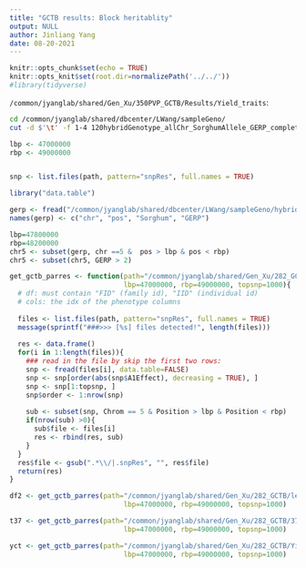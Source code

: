 ```yaml
---
title: "GCTB results: Block heritablity"
output: NULL
author: Jinliang Yang
date: 08-20-2021
---
```



```r
knitr::opts_chunk$set(echo = TRUE) 
knitr::opts_knit$set(root.dir=normalizePath('../../')) 
#library(tidyverse)
```

`/common/jyanglab/shared/Gen_Xu/350PVP_GCTB/Results/Yield_traits`:


```bash
cd /common/jyanglab/shared/dbcenter/LWang/sampleGeno/
cut -d $'\t' -f 1-4 120hybridGenotype_allChr_SorghumAllele_GERP_complete.txt > hybrid_4cols.txt
```


```r
lbp <- 47000000
rbp <- 49000000


snp <- list.files(path, pattern="snpRes", full.names = TRUE)

library("data.table")

gerp <- fread("/common/jyanglab/shared/dbcenter/LWang/sampleGeno/hybrid_4cols.txt", data.table=FALSE)
names(gerp) <- c("chr", "pos", "Sorghum", "GERP")

lbp=47800000 
rbp=48200000
chr5 <- subset(gerp, chr ==5 &  pos > lbp & pos < rbp)
chr5 <- subset(chr5, GERP > 2)

get_gctb_parres <- function(path="/common/jyanglab/shared/Gen_Xu/282_GCTB/leaf_nutrient_traits_Field/HN",
                            lbp=47000000, rbp=49000000, topsnp=1000){
  # df: must contain "FID" (family id), "IID" (individual id)
  # cols: the idx of the phenotype columns
  
  files <- list.files(path, pattern="snpRes", full.names = TRUE)
  message(sprintf("###>>> [%s] files detected!", length(files)))
  
  res <- data.frame()
  for(i in 1:length(files)){
    ### read in the file by skip the first two rows:
    snp <- fread(files[i], data.table=FALSE)
    snp <- snp[order(abs(snp$A1Effect), decreasing = TRUE), ]
    snp <- snp[1:topsnp, ]
    snp$order <- 1:nrow(snp)
    
    sub <- subset(snp, Chrom == 5 & Position > lbp & Position < rbp)
    if(nrow(sub) >0){
      sub$file <- files[i]
      res <- rbind(res, sub)
    }
  }
  res$file <- gsub(".*\\/|.snpRes", "", res$file)
  return(res)
}

df2 <- get_gctb_parres(path="/common/jyanglab/shared/Gen_Xu/282_GCTB/leaf_nutrient_traits_Field/LN",
                            lbp=47000000, rbp=49000000, topsnp=1000)

t37 <- get_gctb_parres(path="/common/jyanglab/shared/Gen_Xu/282_GCTB/37Agronomic_traits_public",
                            lbp=47000000, rbp=49000000, topsnp=1000)

yct <- get_gctb_parres(path="/common/jyanglab/shared/Gen_Xu/282_GCTB/Yield_traits_from_Semra",
                            lbp=47000000, rbp=49000000, topsnp=1000)
```












